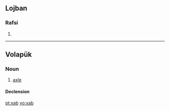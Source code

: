 ==Lojban==

===Rafsi===
{{jbo-rafsi}}

# {{rafsi of|xadba}}

----

==Volapük==

===Noun===
{{vo-noun}}

# [[axle]]

====Declension====
{{vo-decl-noun}}

[[pt:xab]]
[[vo:xab]]